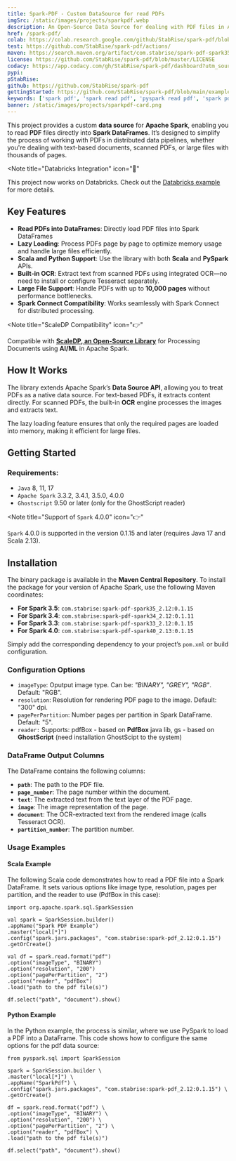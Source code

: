 ```yaml
---
title: Spark-PDF - Custom DataSource for read PDFs
imgSrc: /static/images/projects/sparkpdf.webp
description: An Open-Source Data Source for dealing with PDF files in Apache Spark
href: /spark-pdf/
colab: https://colab.research.google.com/github/StabRise/spark-pdf/blob/main/examples/PdfDataSource.ipynb
test: https://github.com/StabRise/spark-pdf/actions/
maven: https://search.maven.org/artifact/com.stabrise/spark-pdf-spark35_2.12
license: https://github.com/StabRise/spark-pdf/blob/master/LICENSE
codacy: https://app.codacy.com/gh/StabRise/spark-pdf/dashboard?utm_source=gh&amp;utm_medium=referral&amp;utm_content=&amp;utm_campaign=Badge_grade
pypi:
pStabRise:
github: https://github.com/StabRise/spark-pdf
gettingStarted: https://github.com/StabRise/spark-pdf/blob/main/examples/PdfDataSource.ipynb
keywords: ['spark pdf', 'spark read pdf', 'pyspark read pdf', 'spark pdf data source', "Apache Spark PDF Integration", "Spark PDF Data Source", "Read PDF in Spark", "PySpark PDF Processing", "PDF to DataFrame in Spark", "OCR PDF Spark", "Scanned PDF OCR Spark", "Text Extraction from PDFs Spark", "Distributed PDF Processing", "Large File PDF Processing Spark", "PDF File Handling in Spark", "Apache Spark OCR Support", "Spark DataSource API", "PDF Image Rendering Spark", "Spark PDF Lazy Loading", "Efficient Spark PDF Processing", "Spark Read PDF", "PySpark Read PDF", "Spark PDF Data Source"]
banner: /static/images/projects/sparkpdf-card.png
---
```


This project provides a custom **data source** for **Apache Spark**, enabling you to read **PDF** files directly
into **Spark DataFrames**. It’s designed to simplify the process of working with PDFs in distributed
data pipelines, whether you're dealing with text-based documents, scanned PDFs, or large files
with thousands of pages.


<Note
  title="Databricks Integration"
  icon="🚀"
>
 This project now works on Databricks. Check out the [Databricks example](https://github.com/StabRise/spark-pdf/blob/main/examples/PdfDataSourceDatabricks.ipynb)
 for more details.
</Note>

## Key Features

- **Read PDFs into DataFrames**: Directly load PDF files into Spark DataFrames
- **Lazy Loading**: Process PDFs page by page to optimize memory usage and handle large files efficiently.
- **Scala and Python Support**: Use the library with both **Scala** and **PySpark** APIs.
- **Built-in OCR**: Extract text from scanned PDFs using integrated OCR—no need to install or configure Tesseract separately.
- **Large File Support**: Handle PDFs with up to **10,000 pages** without performance bottlenecks.
- **Spark Connect Compatibility**: Works seamlessly with Spark Connect for distributed processing.

<Note
  title="ScaleDP Compatibility"
  icon="👉"
>
  Compatible with **[ScaleDP, an Open-Source Library](/projects/scale-dp)** for Processing
  Documents using **AI/ML** in Apache Spark.
</Note>
>

## How It Works

The library extends Apache Spark’s **Data Source API**, allowing you to treat PDFs as a native data source.
For text-based PDFs, it extracts content directly.
For scanned PDFs, the built-in **OCR** engine processes the images and extracts text.

The lazy loading feature ensures that only the required pages are loaded into memory, making it efficient for
large files.

## Getting Started

### Requirements:

- `Java` 8, 11, 17
- `Apache Spark` 3.3.2, 3.4.1, 3.5.0, 4.0.0
- `Ghostscript` 9.50 or later (only for the GhostScript reader)

<Note
  title="Support of `Spark` 4.0.0"
  icon="👉"
>
  `Spark` 4.0.0 is supported in the version 0.1.15 and later (requires Java 17 and Scala 2.13).
</Note>
>

## Installation

The binary package is available in the **Maven Central Repository**.
To install the package for your version of Apache Spark, use the
following Maven coordinates:

- **For Spark 3.5**: `com.stabrise:spark-pdf-spark35_2.12:0.1.15`
- **For Spark 3.4**: `com.stabrise:spark-pdf-spark34_2.12:0.1.11`
- **For Spark 3.3**: `com.stabrise:spark-pdf-spark33_2.12:0.1.15`
- **For Spark 4.0**: `com.stabrise:spark-pdf-spark40_2.13:0.1.15`

Simply add the corresponding dependency to your project’s `pom.xml` or build configuration.

### Configuration Options

- `imageType`: Oputput image type. Can be: *"BINARY", "GREY", "RGB"*. Default: "RGB".
- `resolution`: Resolution for rendering PDF page to the image. Default: "300" dpi.
- `pagePerPartition`: Number pages per partition in Spark DataFrame. Default: "5".
- `reader:` Supports: pdfBox - based on **PdfBox** java lib, gs - based on **GhostScript** (need installation GhostScipt to the system)

### DataFrame Output Columns

The DataFrame contains the following columns:

- **`path`**: The path to the PDF file.
- **`page_number`**: The page number within the document.
- **`text`**: The extracted text from the text layer of the PDF page.
- **`image`**: The image representation of the page.
- **`document`**: The OCR-extracted text from the rendered image (calls Tesseract OCR).
- **`partition_number`**: The partition number.

### Usage Examples

#### Scala Example

The following Scala code demonstrates how to read a PDF file into a Spark DataFrame. It sets various options like image type, resolution, pages per partition, and the reader to use (PdfBox in this case):

```scala:Scala
import org.apache.spark.sql.SparkSession

val spark = SparkSession.builder()
.appName("Spark PDF Example")
.master("local[*]")
.config("spark.jars.packages", "com.stabrise:spark-pdf_2.12:0.1.15")
.getOrCreate()

val df = spark.read.format("pdf")
.option("imageType", "BINARY")
.option("resolution", "200")
.option("pagePerPartition", "2")
.option("reader", "pdfBox")
.load("path to the pdf file(s)")

df.select("path", "document").show()
```

#### Python Example

In the Python example, the process is similar, where we use PySpark to load a PDF into a DataFrame.
This code shows how to configure the same options for the pdf data source:

```python:Python
from pyspark.sql import SparkSession

spark = SparkSession.builder \
.master("local[*]") \
.appName("SparkPdf") \
.config("spark.jars.packages", "com.stabrise:spark-pdf_2.12:0.1.15") \
.getOrCreate()

df = spark.read.format("pdf") \
.option("imageType", "BINARY") \
.option("resolution", "200") \
.option("pagePerPartition", "2") \
.option("reader", "pdfBox") \
.load("path to the pdf file(s)")

df.select("path", "document").show()
```